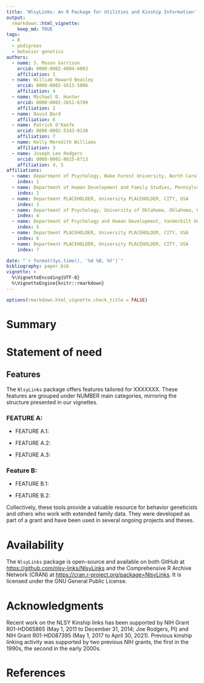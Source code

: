 ```yaml
---
title: 'NlsyLinks: An R Package for Utilities and Kinship Information'
output:
  rmarkdown::html_vignette:
    keep_md: TRUE
tags:
  - R
  - pedigrees
  - behavior genetics
authors:
  - name: S. Mason Garrison
    orcid: 0000-0002-4804-6003
    affiliation: 1
  - name: William Howard Beasley
    orcid: 0000-0002-5613-5006
    affiliation: 4
  - name: Michael D. Hunter
    orcid: 0000-0002-3651-6709
    affiliation: 2
  - name: David Bard
    affiliation: 6
  - name: Patrick O'Keefe
    orcid: 0000-0002-5343-0130
    affiliation: 7
  - name: Kelly Meredith Williams
    affiliation: 3
  - name: Joseph Lee Rodgers
    orcid: 0000-0002-8615-6713
    affiliation: 4, 5
affiliations:
  - name: Department of Psychology, Wake Forest University, North Carolina, USA
    index: 1
  - name: Department of Human Development and Family Studies, Pennsylvania State University, Pennsylvania, USA
    index: 2
  - name: Department PLACEHOLDER, University PLACEHOLDER, CITY, USA
    index: 3
  - name: Department of Psychology, University of Oklahoma, Oklahoma, USA
    index: 4
  - name: Department of Psychology and Human Development, Vanderbilt University, Tennessee, USA
    index: 5
  - name: Department PLACEHOLDER, University PLACEHOLDER, CITY, USA
    index: 6
  - name: Department PLACEHOLDER, University PLACEHOLDER, CITY, USA
    index: 7

date: "`r format(Sys.time(), '%d %B, %Y')`"
bibliography: paper.bib
vignette: >
  %\VignetteEncoding{UTF-8}
  %\VignetteEngine{knitr::rmarkdown}
---
```


```r
options(rmarkdown.html_vignette.check_title = FALSE)
```


<!--Guidance 
JOSS welcomes submissions from broadly diverse research areas. For this reason, we require that authors include in the paper some sentences that explain the software functionality and domain of use to a non-specialist reader. We also require that authors explain the research applications of the software. The paper should be between 250-1000 words. Authors submitting papers significantly longer than 1000 words may be asked to reduce the length of their paper.
Your paper should include:

A list of the authors of the software and their affiliations, using the correct format (see the example below).
A summary describing the high-level functionality and purpose of the software for a diverse, non-specialist audience.
A Statement of need section that clearly illustrates the research purpose of the software and places it in the context of related work.
A list of key references, including to other software addressing related needs. Note that the references should include full names of venues, e.g., journals and conferences, not abbreviations only understood in the context of a specific discipline.
Mention (if applicable) a representative set of past or ongoing research projects using the software and recent scholarly publications enabled by it.
Acknowledgment of any financial support.
-->

# Summary

<!--  A summary describing the high-level functionality and purpose of the software for a diverse, non-specialist audience. -->




# Statement of need
<!-- A Statement of need section that clearly illustrates the research purpose of the software and places it in the context of related work. -->


## Features

The `NlsyLinks` package offers features tailored for XXXXXXX. These features are grouped under NUMBER main categories, mirroring the structure presented in our vignettes.

### FEATURE A:

-   FEATURE A.1: 

-   FEATURE A.2: 

-   FEATURE A.3:


### Feature B:

-   FEATURE B.1: 

-   FEATURE B.2: 



<!-- Mention (if applicable) a representative set of past or ongoing research projects using the software and recent scholarly publications enabled by it.-->

Collectively, these tools provide a valuable resource for behavior geneticists and others who work with extended family data. They were developed as part of a grant and have been used in several ongoing projects and theses.

# Availability

The `NlsyLinks` package is open-source and available on both GitHub at [https://github.com/nlsy-links/NlsyLinks](https://github.com/nlsy-links/NlsyLinks) and the Comprehensive R Archive Network (CRAN) at [https://cran.r-project.org/package=NlsyLinks](https://cran.r-project.org/package=NlsyLinks). It is licensed under the GNU General Public License.

# Acknowledgments

Recent work on the NLSY Kinship links has been supported by NIH Grant R01-HD065865 (May 1, 2011 to December 31, 2014; Joe Rodgers, PI) and NIH Grant R01-HD087395 (May 1, 2017 to April 30, 2021). Previous kinship linking activity was supported by two previous NIH grants, the first in the 1990s, the second in the early 2000s.

# References
